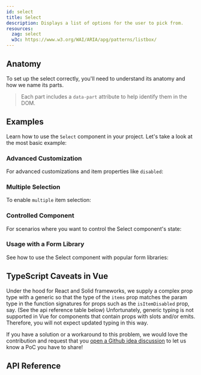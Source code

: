 ```yaml
---
id: select
title: Select
description: Displays a list of options for the user to pick from.
resources:
  zag: select
  w3c: https://www.w3.org/WAI/ARIA/apg/patterns/listbox/
---
```


<ComponentPreview />

## Anatomy

To set up the select correctly, you'll need to understand its anatomy and how we
name its parts.

> Each part includes a `data-part` attribute to help identify them in the DOM.

<Anatomy id="select" />

## Examples

Learn how to use the `Select` component in your project. Let's take a look at
the most basic example:

<Example id="basic" />

### Advanced Customization

For advanced customizations and item properties like `disabled`:

<Example id="advanced" />

### Multiple Selection

To enable `multiple` item selection:

<Example id="multiple" />

### Controlled Component

For scenarios where you want to control the Select component's state:

<Example id="controlled" />

### Usage with a Form Library

See how to use the Select component with popular form libraries:

<Example id="formLibrary" />

## TypeScript Caveats in Vue
Under the hood for React and Solid frameworks, we supply a complex prop type with a generic so that the type of the `items` prop matches the param type in the function signatures for props such as the `isItemDisabled` prop, say. (See the api reference table below) Unfortunately, generic typing is not supported in Vue for components that contain props with slots and/or emits. Therefore, you will not expect updated typing in this way.

If you have a solution or a workaround to this problem, we would love the contribution and request that you [open a Github idea discussion](https://github.com/chakra-ui/ark/discussions/new?category=ideas) to let us know a PoC you have to share!

## API Reference

<ComponentTypes id="select" />
